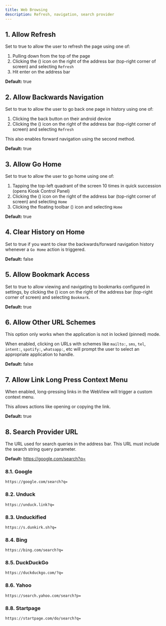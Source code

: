 ```yaml
---
title: Web Browsing
description: Refresh, navigation, search provider
---
```



## 1. Allow Refresh

Set to true to allow the user to refresh the page using one of:

1. Pulling down from the top of the page
1. Clicking the <span className="inline-flex">(<EllipsisVertical />)</span> icon on the right of the address bar (top-right corner of screen) and selecting `Refresh`
1. Hit enter on the address bar

**Default:** true

## 2. Allow Backwards Navigation

Set to true to allow the user to go back one page in history using one of:

1. Clicking the back button on their android device
1. Clicking the <span className="inline-flex">(<EllipsisVertical />)</span> icon on the right of the address bar (top-right corner of screen) and selecting `Refresh`

This also enables forward navigation using the second method.

**Default:** true

## 3. Allow Go Home

Set to true to allow the user to go home using one of:

1. Tapping the top-left quadrant of the screen 10 times in quick succession (opens Kiosk Control Panel)
1. Clicking the <span className="inline-flex">(<EllipsisVertical />)</span> icon on the right of the address bar (top-right corner of screen) and selecting `Home`
1. Clicking the floating toolbar <span className="inline-flex">(<Wrench className="-rotate-90"/>)</span> icon and selecting `Home`

**Default:** true

## 4. Clear History on Home

Set to true if you want to clear the backwards/forward navigation history
whenever a `Go Home` action is triggered.

**Default:** false

## 5. Allow Bookmark Access

Set to true to allow viewing and navigating to bookmarks configured in settings, by
clicking the <span className="inline-flex">(<EllipsisVertical />)</span> icon
on the right of the address bar (top-right corner of screen) and selecting `Bookmark`.

**Default:** true

## 6. Allow Other URL Schemes

This option only works when the application is not in locked (pinned) mode.

When enabled, clicking on URLs with schemes like `mailto:`, `sms`, `tel`,
`intent:`, `spotify:`, `whatsapp:`, etc will prompt the user to select an
appropriate application to handle.

**Default:** false

## 7. Allow Link Long Press Context Menu

When enabled, long-pressing links in the WebView will trigger a custom
context menu.

This allows actions like opening or copying the link.

**Default:** true

## 8. Search Provider URL

The URL used for search queries in the address bar. This URL must include the search string query parameter.

**Default:** https://google.com/search?q=

### 8.1. Google

```
https://google.com/search?q=
```

### 8.2. Unduck

```
https://unduck.link?q=
```

### 8.3. Unduckified

```
https://s.dunkirk.sh?q=
```

### 8.4. Bing

```
https://bing.com/search?q=
```

### 8.5. DuckDuckGo

```
https://duckduckgo.com/?q=
```

### 8.6. Yahoo

```
https://search.yahoo.com/search?p=
```

### 8.8. Startpage

```
https://startpage.com/do/search?q=
```
